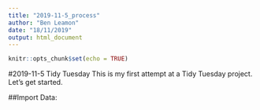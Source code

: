 ```yaml
---
title: "2019-11-5_process"
author: "Ben Leamon"
date: "18/11/2019"
output: html_document
---
```


```r
knitr::opts_chunk$set(echo = TRUE)
```

#2019-11-5 Tidy Tuesday
This is my first attempt at a Tidy Tuesday project. Let's get started. 

##Import Data: